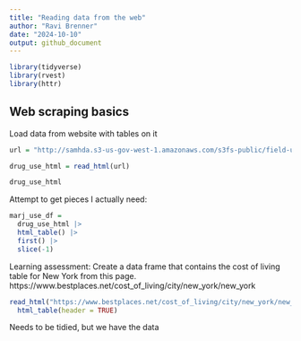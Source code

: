 ```yaml
---
title: "Reading data from the web"
author: "Ravi Brenner"
date: "2024-10-10"
output: github_document
---
```


```r
library(tidyverse)
library(rvest)
library(httr)
```

## Web scraping basics

Load data from website with tables on it
```r
url = "http://samhda.s3-us-gov-west-1.amazonaws.com/s3fs-public/field-uploads/2k15StateFiles/NSDUHsaeShortTermCHG2015.htm"

drug_use_html = read_html(url)

drug_use_html
```

Attempt to get pieces I actually need:
```r
marj_use_df = 
  drug_use_html |> 
  html_table() |> 
  first() |>
  slice(-1)
```

Learning assessment: Create a data frame that contains the cost of living table for New York from this page.
https://www.bestplaces.net/cost_of_living/city/new_york/new_york

```r
read_html("https://www.bestplaces.net/cost_of_living/city/new_york/new_york") |>
  html_table(header = TRUE) 
```

Needs to be tidied, but we have the data

